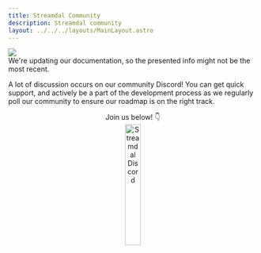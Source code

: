 ```yaml
---
title: Streamdal Community
description: Streamdal community
layout: ../../../layouts/MainLayout.astro
---
```



<div class="addl-wrapper">
<div class="addl">
<img src={information} class="uimage" />
<div class="addlcontent">
We're updating our documentation, so the presented info might not be the
most recent.
</div>
</div>
</div>

A lot of discussion occurs on our community Discord! You can get quick support, 
and actively be a part of the development process as we regularly poll our 
community to ensure our roadmap is on the right track. 

<center>
Join us below! 👇 
<br />

<a href="https://discord.gg/streamdal">
<img src={discord} alt="Streamdal Discord" width="25%" height="25%"/>
</a>
</center>

